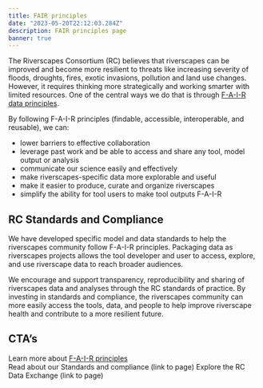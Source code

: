 ```yaml
---
title: FAIR principles
date: "2023-05-20T22:12:03.284Z"
description: FAIR principles page
banner: true
---
```


The Riverscapes Consortium (RC) believes that riverscapes can be improved and become more resilient to threats like increasing severity of floods, droughts, fires, exotic invasions, pollution and land use changes. However, it requires thinking more strategically and working smarter with limited resources. One of the central ways we do that is through [F-A-I-R data principles](https://force11.org/info/the-fair-data-principles/).  


By following F-A-I-R principles (findable, accessible, interoperable, and reusable), we can:
- lower barriers to effective collaboration 
- leverage past work and be able to access and share any tool, model output or analysis
- communicate our science easily and effectively
- make riverscapes-specific data more explorable and useful
- make it easier to produce, curate and organize riverscapes 
- simplify the ability for tool users to make tool outputs F-A-I-R 


## RC Standards and Compliance 
We have developed specific model and data standards to help the riverscapes community follow F-A-I-R principles. Packaging data as riverscapes projects allows the tool developer and user to access, explore, and use riverscape data to reach broader audiences. 
 
We encourage and support transparency, reproducibility and sharing of riverscapes data and analyses through the RC standards of practice. By investing in standards and compliance, the riverscapes community can more easily access the tools, data, and people to help improve riverscape health and contribute to a more resilient future.


## CTA’s
Learn more about [F-A-I-R principles](https://force11.org/info/the-fair-data-principles/)  
Read about our Standards and compliance (link to page)
Explore the RC Data Exchange (link to page)

